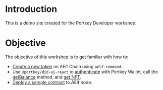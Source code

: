# Introduction

This is a demo site created for the Portkey Developer workshop.

# Objective

The objective of this workshop is to get familiar with how to:

- [Create a new token](/create-token) on AElf Chain using `aelf-command`.
- Use `@portkey/did-ui-react` to [authenticate](/portkey-sign-in) with Portkey Wallet, call the [getBalance](/get-balance) method, and [get NFT](/get-nft).
- [Deploy a sample contract](/deploy-smart-contract) to AElf node.
